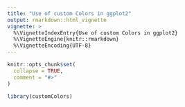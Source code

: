 ```yaml
---
title: "Use of custom Colors in ggplot2"
output: rmarkdown::html_vignette
vignette: >
  %\VignetteIndexEntry{Use of custom Colors in ggplot2}
  %\VignetteEngine{knitr::rmarkdown}
  %\VignetteEncoding{UTF-8}
---
```


```r
knitr::opts_chunk$set(
  collapse = TRUE,
  comment = "#>"
)
```

```r
library(customColors)
```
